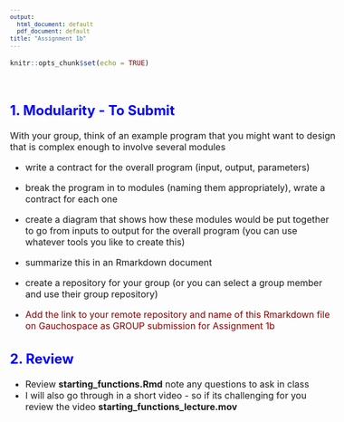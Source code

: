 ```yaml
---
output:
  html_document: default
  pdf_document: default
title: "Assignment 1b"
---
```

<style type="text/css">

body, td {
   font-size: 16px;
}
code.r{
  font-size: 12px;
}
pre {
  font-size: 12px
}
</style>

```r
knitr::opts_chunk$set(echo = TRUE)




```

## <span style="color: blue;">1. Modularity - To Submit</span>


With your group, think of an example program that you might want to design that is complex enough to involve several modules

* write a contract for the overall program (input, output, parameters)
* break the program in to modules (naming them appropriately), wrate a contract for each one
* create a diagram that shows how these modules would be put together to go from inputs to output for the overall program (you can use whatever tools you like to create this)

* summarize this in an Rmarkdown document

* create a repository for your group (or you can select a group member and use their group repository)

-  <span style="color: maroon;">Add the link to your remote repository and name of this Rmarkdown file on Gauchospace as GROUP submission for Assignment 1b </span>

## <span style="color: blue;">2. Review  </span>

- Review **starting_functions.Rmd** note any questions to ask in class
- I will also go through in a short video - so if its challenging for you review the video **starting_functions_lecture.mov**

